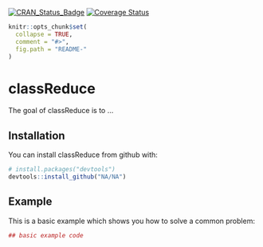[![CRAN_Status_Badge](http://www.r-pkg.org/badges/version/slidR)](https://cran.r-project.org/package=slidR)
[![Coverage Status](https://img.shields.io/codecov/c/github/NA/NA/master.svg)](https://codecov.io/github/NA/NA?branch=master)


```r
knitr::opts_chunk$set(
  collapse = TRUE,
  comment = "#>",
  fig.path = "README-"
)
```

# classReduce

The goal of classReduce is to ...

## Installation

You can install classReduce from github with:

```r
# install.packages("devtools")
devtools::install_github("NA/NA")
```

## Example

This is a basic example which shows you how to solve a common problem:

```r
## basic example code
```
